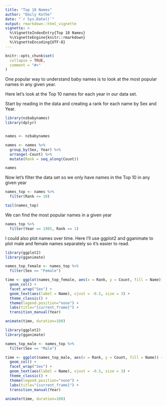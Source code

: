 ```yaml
---
title: "Top 10 Names"
author: "Emily Kothe"
date: "`r Sys.Date()`"
output: rmarkdown::html_vignette
vignette: >
  %\VignetteIndexEntry{Top 10 Names}
  %\VignetteEngine{knitr::rmarkdown}
  %\VignetteEncoding{UTF-8}
---
```


```r
knitr::opts_chunk$set(
  collapse = TRUE,
  comment = "#>"
)
```

One popular way to understand baby names is to look at the most popular names 
in any given year. 

Here let's look at the Top 10 names for each year in our data set.

Start by reading in the data and creating a rank for each name by Sex and Year.

```r
library(nzbabynames)
library(dplyr)


names <- nzbabynames

names <- names %>% 
  group_by(Sex, Year) %>% 
  arrange(-Count) %>% 
  mutate(Rank = seq_along(Count))

names

```

Now let's filter the data set so we only have names in the Top 10 in any given year

```r
names_top <- names %>%
  filter(Rank <= 10) 

tail(names_top)
```

We can find the most popular names in a given year

```r
names_top %>% 
  filter(Year == 1985, Rank == 1)
```

I could also plot names over time. Here I'll use ggplot2 and gganimate to plot 
male and female names separately so it's easier to read.
```r
library(ggplot2)
library(gganimate)

names_top_female <- names_top %>%
  filter(Sex == "Female") 

time <- ggplot(names_top_female, aes(x = Rank, y = Count, fill = Name)) +
  geom_col() + 
  facet_wrap("Sex") +
  geom_text(aes(label = Name), vjust = -0.5, size = 3) +
  theme_classic() +
  theme(legend.position="none") +
  labs(title="{current_frame}") +
  transition_manual(Year)

animate(time, duration=100)
```

```r
library(ggplot2)
library(gganimate)

names_top_male <- names_top %>%
  filter(Sex == "Male") 

time <- ggplot(names_top_male, aes(x = Rank, y = Count, fill = Name)) +
  geom_col() + 
  facet_wrap("Sex") +
  geom_text(aes(label = Name), vjust = -0.5, size = 3) +
  theme_classic() +
  theme(legend.position="none") +
  labs(title="{current_frame}") +
  transition_manual(Year)

animate(time, duration=100)
```


